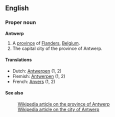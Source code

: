 ==English==
===Proper noun===
'''Antwerp'''

#A [[province]] of [[Flanders]], [[Belgium]].
#The capital city of the province of Antwerp.

====Translations====
*Dutch: [[Antwerpen]] (1, 2)
*Flemish: [[Antwerpen]] (1, 2)
*French: [[Anvers]] (1, 2)

====See also====
:[[en:Antwerp_(province)|Wikipedia article on the province of Antwerp]]
:[[en:Antwerp_(city)|Wikipedia article on the city of Antwerp]]